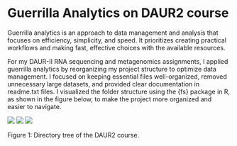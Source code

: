 # Guerrilla Analytics on DAUR2 course

Guerrilla analytics is an approach to data management and analysis that focuses on efficiency, simplicity, and speed. It prioritizes creating practical workflows and making fast, effective choices with the available resources.

For my DAUR-II RNA sequencing and metagenomics assignments, I applied guerrilla analytics by reorganizing my project structure to optimize data management. I focused on keeping essential files well-organized, removed unnecessary large datasets, and provided clear documentation in readme.txt files. I visualized the folder structure using the {fs} package in R, as shown in the figure below, to make the project more organized and easier to navigate.

![](images/directorytree1.png)
![](images/directorytree2.png)
![](images/directorytree3.png)


Figure 1: Directory tree of the DAUR2 course.

